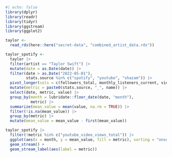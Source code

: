 ```r
#| echo: false
library(dplyr)
library(readr)
library(tidyr)
library(ggstream)
library(ggplot2)

taylor <-
  read_rds(here::here("secret-data", "combined_artist_data.rds")) 

taylor_spotify <-
  taylor |> 
  filter(artist == "Taylor Swift") |> 
  mutate(date = as.Date(date)) |> 
  filter(date > as.Date("2022-05-01"),
         stats.source %in% c("spotify", "youtube", "shazam")) |> 
  pivot_longer(cols = c(followers_total, monthly_listeners_current, video_views_total, subscribers_total, shazams_total)) |> 
  mutate(metric = paste0(stats.source, "_", name)) |> 
  select(date, metric, value) |> 
  group_by(month = lubridate::floor_date(date, "month"),
           metric) |> 
  summarize(mean_value = mean(value, na.rm = TRUE)) |> 
  filter(!is.na(mean_value)) |> 
  group_by(metric) |> 
  mutate(mean_value = mean_value - first(mean_value))

taylor_spotify |> 
  filter(!metric %in% c("youtube_video_views_total")) |> 
  ggplot(aes(x = month, y = mean_value, fill = metric), sorting = "onset") +
  geom_stream() +
  geom_stream_label(aes(label = metric))
```
